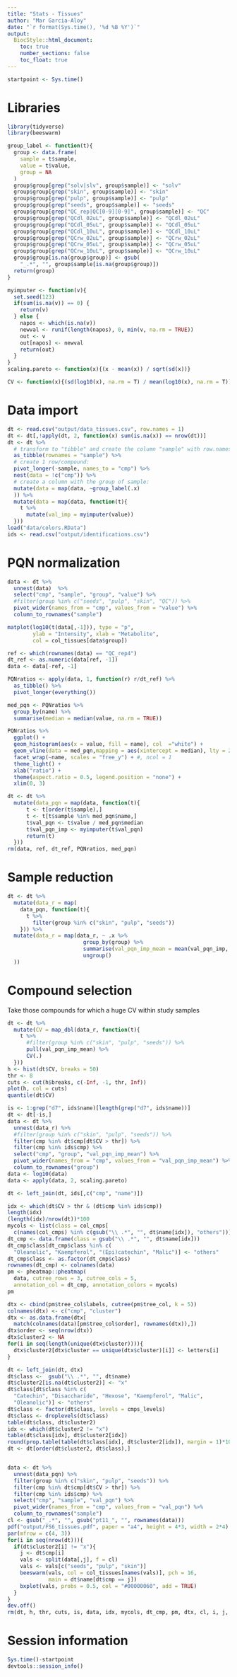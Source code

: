 ```yaml
---
title: "Stats - Tissues"
author: "Mar Garcia-Aloy"
date: "`r format(Sys.time(), '%d %B %Y')`"
output: 
  BiocStyle::html_document:
    toc: true
    number_sections: false
    toc_float: true
---
```


```r
startpoint <- Sys.time()
```

# Libraries

```r
library(tidyverse)
library(beeswarm)

group_label <- function(t){
  group <- data.frame(
    sample = t$sample,
    value = t$value,
    group = NA
  )
  group$group[grep("solv|slv", group$sample)] <- "solv"
  group$group[grep("skin", group$sample)] <- "skin"
  group$group[grep("pulp", group$sample)] <- "pulp"
  group$group[grep("seeds", group$sample)] <- "seeds"
  group$group[grep("QC_rep|QC[0-9][0-9]", group$sample)] <- "QC"
  group$group[grep("QCdl_02uL", group$sample)] <- "QCdl_02uL"
  group$group[grep("QCdl_05uL", group$sample)] <- "QCdl_05uL"
  group$group[grep("QCdl_10uL", group$sample)] <- "QCdl_10uL"
  group$group[grep("QCrw_02uL", group$sample)] <- "QCrw_02uL"
  group$group[grep("QCrw_05uL", group$sample)] <- "QCrw_05uL"
  group$group[grep("QCrw_10uL", group$sample)] <- "QCrw_10uL"
  group$group[is.na(group$group)] <- gsub(
    "_.*", "", group$sample[is.na(group$group)])
  return(group)
}

myimputer <- function(v){
  set.seed(123)
  if(sum(is.na(v)) == 0) {
    return(v)
  } else {
    napos <- which(is.na(v))
    newval <- runif(length(napos), 0, min(v, na.rm = TRUE))
    out <- v
    out[napos] <- newval
    return(out)
  }
}
scaling.pareto <- function(x){(x - mean(x)) / sqrt(sd(x))}

CV <- function(x){(sd(log10(x), na.rm = T) / mean(log10(x), na.rm = T))*100}
```


# Data import

```r
dt <- read.csv("output/data_tissues.csv", row.names = 1) 
dt <- dt[,!apply(dt, 2, function(x) sum(is.na(x)) == nrow(dt))]
dt <- dt %>%
  # transform to "tibble" and create the column "sample" with row.names:
  as_tibble(rownames = "sample") %>%
  # create 1 row/compound:
  pivot_longer(-sample, names_to = "cmp") %>% 
  nest(data = !c("cmp")) %>%
  # create a column with the group of sample:
  mutate(data = map(data, ~group_label(.x)
  )) %>%
  mutate(data = map(data, function(t){
    t %>%
      mutate(val_imp = myimputer(value))
  }))
load("data/colors.RData")
ids <- read.csv("output/identifications.csv")
``` 


# PQN normalization

```r
data <- dt %>%
  unnest(data)  %>% 
  select("cmp", "sample", "group", "value") %>%
  #filter(group %in% c("seeds", "pulp", "skin", "QC")) %>%
  pivot_wider(names_from = "cmp", values_from = "value") %>%
  column_to_rownames("sample")

matplot(log10(t(data[,-1])), type = "p", 
        ylab = "Intensity", xlab = "Metabolite",
        col = col_tissues[data$group])

ref <- which(rownames(data) == "QC_rep4")
dt_ref <- as.numeric(data[ref, -1])
data <- data[-ref, -1]

PQNratios <- apply(data, 1, function(r) r/dt_ref) %>% 
  as_tibble() %>% 
  pivot_longer(everything()) 

med_pqn <- PQNratios %>% 
  group_by(name) %>% 
  summarise(median = median(value, na.rm = TRUE)) 

PQNratios %>% 
  ggplot() + 
  geom_histogram(aes(x = value, fill = name), col  ="white") + 
  geom_vline(data = med_pqn,mapping = aes(xintercept = median), lty = 2) + 
  facet_wrap(~name, scales = "free_y") + #, ncol = 1
  theme_light() + 
  xlab("ratio") + 
  theme(aspect.ratio = 0.5, legend.position = "none") +
  xlim(0, 3)

dt <- dt %>%
  mutate(data_pqn = map(data, function(t){
      t <- t[order(t$sample),]
      t <- t[t$sample %in% med_pqn$name,]
      t$val_pqn <- t$value / med_pqn$median
      t$val_pqn_imp <- myimputer(t$val_pqn)
      return(t)
  }))
rm(data, ref, dt_ref, PQNratios, med_pqn)
```

# Sample reduction

```r
dt <- dt %>% 
  mutate(data_r = map(
    data_pqn, function(t){
      t %>%
        filter(group %in% c("skin", "pulp", "seeds"))
    })) %>% 
  mutate(data_r = map(data_r, ~ .x %>% 
                        group_by(group) %>% 
                        summarise(val_pqn_imp_mean = mean(val_pqn_imp, na.rm = TRUE)) %>% 
                        ungroup()
  ))
```


# Compound selection

Take those compounds for which a huge CV within study samples

```r
dt <- dt %>%
  mutate(CV = map_dbl(data_r, function(t){
    t %>% 
      #filter(group %in% c("skin", "pulp", "seeds")) %>%
      pull(val_pqn_imp_mean) %>%
      CV(.)
  })) 
h <- hist(dt$CV, breaks = 50)
thr <- 8
cuts <- cut(h$breaks, c(-Inf, -1, thr, Inf))
plot(h, col = cuts)
quantile(dt$CV)

is <- 1:grep("d7", ids$name)[length(grep("d7", ids$name))]
dt <- dt[-is,]
data <- dt %>%
  unnest(data_r) %>%
  #filter(group %in% c("skin", "pulp", "seeds")) %>%
  filter(cmp %in% dt$cmp[dt$CV > thr]) %>%
  filter(cmp %in% ids$cmp) %>%
  select("cmp", "group", "val_pqn_imp_mean") %>%
  pivot_wider(names_from = "cmp", values_from = "val_pqn_imp_mean") %>%
  column_to_rownames("group")
data <- log10(data)
data <- apply(data, 2, scaling.pareto)

dt <- left_join(dt, ids[,c("cmp", "name")])

idx <- which(dt$CV > thr & (dt$cmp %in% ids$cmp))
length(idx)
(length(idx)/nrow(dt))*100
mycols <- list(class = col_cmps[
  c(names(col_cmps) %in% c(gsub("\\ .*", "", dt$name[idx]), "others"))])
dt_cmp <- data.frame(class = gsub("\\ .*", "", dt$name[idx]))
dt_cmp$class[dt_cmp$class %in% c(
  "Oleanolic", "Kaempferol", "(Epi)catechin", "Malic")] <- "others"
dt_cmp$class <- as.factor(dt_cmp$class)
rownames(dt_cmp) <- colnames(data)
pm <- pheatmap::pheatmap(
  data, cutree_rows = 3, cutree_cols = 5,
  annotation_col = dt_cmp, annotation_colors = mycols)
pm

dtx <- cbind(pm$tree_col$labels, cutree(pm$tree_col, k = 5))
colnames(dtx) <- c("cmp", "cluster")
dtx <- as.data.frame(dtx[
  match(colnames(data)[pm$tree_col$order], rownames(dtx)),])
dtx$order <- seq(nrow(dtx))
dtx$cluster2 <- NA
for(i in seq(length(unique(dtx$cluster)))){
  dtx$cluster2[dtx$cluster == unique(dtx$cluster)[i]] <- letters[i]
}

dt <- left_join(dt, dtx)
dt$class <-  gsub("\\ .*", "", dt$name)
dt$cluster2[is.na(dt$cluster2)] <- "x"
dt$class[dt$class %in% c(
  "Catechin", "Disaccharide", "Hexose", "Kaempferol", "Malic", 
  "Oleanolic")] <- "others"
dt$class <- factor(dt$class, levels = cmps_levels)
dt$class <- droplevels(dt$class)
table(dt$class, dt$cluster2)
idx <- which(dt$cluster2 != "x")
table(dt$class[idx], dt$cluster2[idx])
round(prop.table(table(dt$class[idx], dt$cluster2[idx]), margin = 1)*100)
dt <- dt[order(dt$cluster2, dt$class),]


data <- dt %>%
  unnest(data_pqn) %>%
  filter(group %in% c("skin", "pulp", "seeds")) %>%
  filter(cmp %in% dt$cmp[dt$CV > thr]) %>%
  filter(cmp %in% ids$cmp) %>%
  select("cmp", "sample", "val_pqn") %>%
  pivot_wider(names_from = "cmp", values_from = "val_pqn") %>%
  column_to_rownames("sample")
cl <- gsub("_.*", "", gsub("pt11_", "", rownames(data)))
pdf("output/FS6_tissues.pdf", paper = "a4", height = 4*3, width = 2*4)
par(mfrow = c(4, 3))
for(i in seq(nrow(dt))){
  if(dt$cluster2[i] != "x"){
    j <- dt$cmp[i]
    vals <- split(data[,j], f = cl)
    vals <- vals[c("seeds", "pulp", "skin")]
    beeswarm(vals, col = col_tissues[names(vals)], pch = 16, 
             main = dt$name[dt$cmp == j])
    bxplot(vals, probs = 0.5, col = "#00000060", add = TRUE)
  }
}
dev.off()
rm(dt, h, thr, cuts, is, data, idx, mycols, dt_cmp, pm, dtx, cl, i, j, vals)
```


# Session information

```r
Sys.time()-startpoint
devtools::session_info()
```


